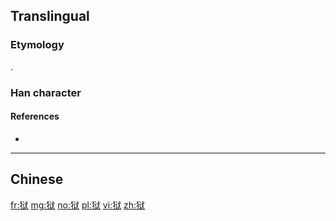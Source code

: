 {{also|獄}}
==Translingual==

===Etymology===
{{Han simp|獄|f=言|t=讠}}.

===Han character===
{{Han char|rn=94|rad=犬|as=06|sn=9|four=|canj=KHIVK}}

====References====
* {{Han ref|kx=0711.101|hdz=21346.070|uh=72F1|ud=29425}}

----

==Chinese==
{{zh-see|獄}}

[[fr:狱]]
[[mg:狱]]
[[no:狱]]
[[pl:狱]]
[[vi:狱]]
[[zh:狱]]